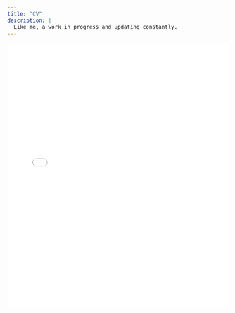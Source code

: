 ```yaml
---
title: "CV"
description: |
  Like me, a work in progress and updating constantly. 
---
```


<embed src = "Edelblum, A. - CV.pdf" type = "application/pdf" width = "100%" height = "600px" />